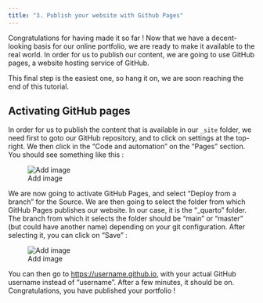 ```yaml
---
title: "3. Publish your website with Github Pages"
---
```


Congratulations for having made it so far ! Now that we have a decent-looking basis for our online portfolio, we are ready to make it available to the real world. 
In order for us to publish our content, we are going to use GitHub pages, a website hosting service of GitHub. 

This final step is the easiest one, so hang it on, we are soon reaching the end of this tutorial. 

## Activating GitHub pages

In order for us to publish the content that is available in our `_site` folder, we need first to goto our GitHub repository, and to click on settings at the top-right. We then click in the "Code and automation" on the "Pages" section. You should see something like this : 

![Add image](./resources/images/0_Default_image.png)

We are now going to activate GitHub Pages, and select "Deploy from a branch" for the Source. We are then going to select the folder from which GitHub Pages publishes our website. In our case, it is the "_quarto" folder. The branch from which it selects the folder should be "main" or "master" (but could have another name) depending on your git configuration. After selecting it, you can click on "Save" : 

![Add image](./resources/images/0_Default_image.png)

You can then go to <https://username.github.io>, with your actual GitHub username instead of "username". After a few minutes, it should be on. Congratulations, you have published your portfolio ! 

